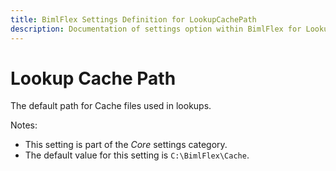 ```yaml
---
title: BimlFlex Settings Definition for LookupCachePath
description: Documentation of settings option within BimlFlex for LookupCachePath
---
```

<head>
  <meta name="varigenceProduct" content="BimlFlex"></meta>
  <meta name="varigenceArticleType" content="Reference"></meta>
</head>

# Lookup Cache Path

The default path for Cache files used in lookups.

Notes:

* This setting is part of the *Core* settings category.
* The default value for this setting is `C:\BimlFlex\Cache`.

